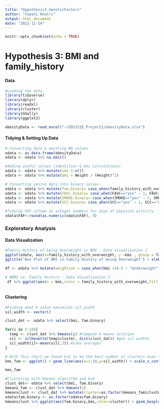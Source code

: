 ```yaml
---
title: "Hypothesis3_GeneticFactors"
author: "Yaashi Khatri"
output: html_document
date: "2022-11-14"
---
```


```r
knitr::opts_chunk$set(echo = TRUE)
```
# Hypothesis 3: BMI and family_history

#### Data 
```R
#Loading the data
library(tidyverse)
library(dplyr)
library(readxl)
library(cluster)
library(GGally)
library(ggplot2)

obesityData <- read_excel("~/SDS322E_Project1/obesityData.xlsx")
```
#### Tidying & Setting Up Data
```R

# Converting data & omitting NA values
odata <- as.data.frame(obesityData)
odata <- odata %>% na.omit()

#Adding useful values (identifier & bmi calculations)
odata <- odata %>% mutate(id= 1:n())
odata <- odata %>% mutate(bmi = Weight / (Height)^2) 

# Converting yes/no data into binary values
odata <- odata %>% mutate(fam.binary= case_when(family_history_with_overweight=="yes" ~ 1, family_history_with_overweight=="no" ~ 0 ))
odata <- odata %>% mutate(FAVC.binary= case_when(FAVC=="yes" ~ 1, FAVC=="no" ~ 0 ))
odata <- odata %>% mutate(SMOKE.binary= case_when(SMOKE=="yes" ~ 1, SMOKE=="no" ~ 0 ))
odata <- odata %>% mutate(SCC.binary= case_when(SCC=="yes" ~ 1, SCC=="no" ~ 0 ))

#Tidying FAF column as integer numbers for days of physical activity
odata$FAF<-round(as.numeric(odata$FAF), 0)
```
### Exploratory Analysis

#### Data Visualization
```R

#Family History of being Overweight vs BMI - Data Visualization 1 
ggplot(odata, aes(x=family_history_with_overweight, y =bmi , group = family_history_with_overweight,fill = family_history_with_overweight)) + geom_boxplot() + scale_fill_brewer(palette = "Blues") +
ggtitle("Box Plot of BMI vs.Family History of being Overweight") + xlab("Family History of being Overweight") + ylab("BMI") 

df <- odata %>% mutate(weightcat = case_when(bmi <18.5 ~ "Underweight",bmi >=18.5 & bmi<25 ~ "Normal",bmi >= 25 & bmi <30 ~ "Overweight",bmi>= 30 & bmi<35 ~ "ObesityI",bmi >= 35 & bmi<40 ~"ObesityII",bmi>=40 ~"ObesityIII"))

# #BMI vs. Family History - Data Visualization 2
 df %>% ggplot(aes(x = bmi,color = family_history_with_overweight,fill = family_history_with_overweight)) + geom_density(alpha = 0.3) + facet_grid(rows = vars(weightcat))+ggtitle("Density Plot of BMI vs. Family History") + ylab("density") + xlab("bmi")+theme(text = element_text(size = 8))



```

#### Clustering

```R
#Finding what k value maximizes sil_width
sil_width <- vector()

clust_dat <- odata %>% select(bmi, fam.binary)

for(i in 2:10){
  temp <- clust_dat %>% kmeans(i) #compute k-means solution
  sil <- silhouette(temp$cluster, dist(clust_dat)) #get sil widths
  sil_width[i]<-mean(sil[,3]) #take averages 
}

# With this chart we found k=2 to be the best number of clusters even though 4 is the highest because the values are very close
kms_fam <- ggplot() + geom_line(aes(x=1:10,y=sil_width)) + scale_x_continuous(name="k",breaks=1:10) + ggtitle("Family History being Overweight Kmean")

kms_fam

#Clustering with kmeans algorithm and k=4
clust_dat<- odata %>% select(bmi, fam.binary)
kmeans_fam <- clust_dat %>% kmeans(2)
kmeansclust <- clust_dat %>% mutate(cluster=as.factor(kmeans_fam$cluster))
odata$fam.binary <- as.factor(odata$fam.binary)
kmeansclust %>% ggplot(aes(fam.binary,bmi,color=cluster)) + geom_boxplot() + ggtitle("Kmeans Clustering of Family History being Overweight Data")

```